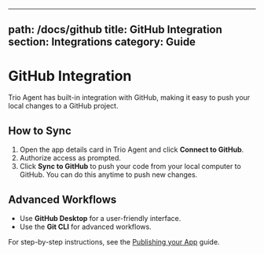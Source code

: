 
---
path: /docs/github
title: GitHub Integration
section: Integrations
category: Guide
---

# GitHub Integration

Trio Agent has built-in integration with GitHub, making it easy to push your local changes to a GitHub project.

## How to Sync
1. Open the app details card in Trio Agent and click **Connect to GitHub**.
2. Authorize access as prompted.
3. Click **Sync to GitHub** to push your code from your local computer to GitHub. You can do this anytime to push new changes.

## Advanced Workflows
- Use **GitHub Desktop** for a user-friendly interface.
- Use the **Git CLI** for advanced workflows.

For step-by-step instructions, see the [Publishing your App](/docs/publishing) guide.
